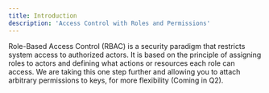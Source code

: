 ```yaml
---
title: Introduction
description: 'Access Control with Roles and Permissions'
---
```


Role-Based Access Control (RBAC) is a security paradigm that restricts system access to authorized actors. It is based on the principle of assigning roles to actors and defining what actions or resources each role can access. We are taking this one step further and allowing you to attach arbitrary permissions to keys, for more flexibility (Coming in Q2). 



